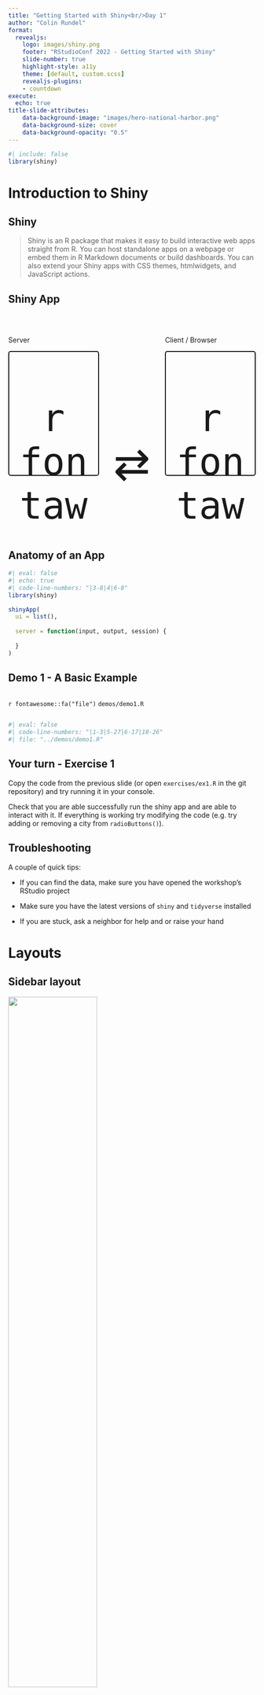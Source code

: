 ```yaml
---
title: "Getting Started with Shiny<br/>Day 1"
author: "Colin Rundel"
format: 
  revealjs:
    logo: images/shiny.png
    footer: "RStudioConf 2022 - Getting Started with Shiny"
    slide-number: true
    highlight-style: a11y
    theme: [default, custom.scss]
    revealjs-plugins:
    - countdown
execute:
  echo: true
title-slide-attributes:
    data-background-image: "images/hero-national-harbor.png"
    data-background-size: cover
    data-background-opacity: "0.5"
---
```


```r
#| include: false
library(shiny)
```

# Introduction to Shiny

## Shiny

> Shiny is an R package that makes it easy to build interactive web apps straight from R. You can host standalone apps on a webpage or embed them in R Markdown documents or build dashboards. You can also extend your Shiny apps with CSS themes, htmlwidgets, and JavaScript actions.

## Shiny App

<br/>

::: columns
::: {.column width="40%" .larger}
Server

::: {style="border: 2px solid; border-radius: 5px; text-align:center; font-size: 90px; height: 250px"}
`r fontawesome::fa("r-project")` + `r fontawesome::fa("server")`
:::
:::

::: {.column width="20%"}
::: {style="text-align: center; font-size: 90px; padding-top: 20px"}
<br/>⇄
:::
:::


::: {.column width="40%" .larger}
Client / Browser

::: {style="border: 2px solid; border-radius: 5px; text-align: center; height: 250px"}
::: {style="font-size: 90px"}
`r fontawesome::fa("file-code")`
:::

::: {style="font-size: 50px"}
`r fontawesome::fa("html5")` + `r fontawesome::fa("js")` + `r fontawesome::fa("css3")`
:::
:::

:::

:::

## Anatomy of an App

```r
#| eval: false
#| echo: true
#| code-line-numbers: "|3-8|4|6-8"
library(shiny)

shinyApp(
  ui = list(),
  
  server = function(input, output, session) {
  
  }
)
```

## Demo 1 - A Basic Example

::: {.code-file .sourceCode .cell-code}
`r fontawesome::fa("file")` `demos/demo1.R`
:::
```r
#| eval: false
#| code-line-numbers: "|1-3|5-27|6-17|18-26"
#| file: "../demos/demo1.R"
```

## Your turn - Exercise 1

Copy the code from the previous slide (or open `exercises/ex1.R` in the git repository) and try running it in your console.

Check that you are able successfully run the shiny app and are able to interact with it. If everything is working try modifying the code (e.g. try adding or removing a city from `radioButtons()`).

<countdown time="300"/>

## Troubleshooting

A couple of quick tips:

-   If you can find the data, make sure you have opened the workshop's RStudio project

-   Make sure you have the latest versions of `shiny` and `tidyverse` installed

-   If you are stuck, ask a neighbor for help and or raise your hand

# Layouts

## Sidebar layout

![](images/layout-sidebar.png){fig-align="center" width="60%"}

::: aside
From [Mastering Shiny](https://mastering-shiny.org/action-layout.html#page-with-sidebar)
:::

## Multi-row layout

![](images/layout-fluidrow.png){fig-align="center" width="60%"}

::: aside
From [Mastering Shiny](https://mastering-shiny.org/action-layout.html#multi-row)
:::

## Other layouts

-   Tabsets - see `tabsetPanel()`

-   Navbars and navlists

    -   See `navlistPanel()`
    -   and `navbarPage()`

-   [Shinydashboard](https://rstudio.github.io/shinydashboard/)

# Input Widgets

## Shiny Widgets Gallery

::: {style="text-align: center"}
[https://shiny.rstudio.com/gallery/widget-gallery.html]()
:::

<iframe data-src="https://shiny.rstudio.com/gallery/widget-gallery.html" width="100%" height="500px" style="border:1px solid;border-radius: 5px;">

</iframe>

## A brief widget tour

<br/><br/><br/>

::: {.larger style="text-align: center"}
[rundel.shinyapps.io/widgets/](https://rundel.shinyapps.io/widgets/)
:::

:::{.aside}
Take a look at `widgets/widgets.qmd` if you want to see how this was built.
:::


## Your turn - Exercise 2

We've just seen a number of alternative input widgets, starting from the code in `exercises/ex2.R` try changing the `radioButton()` input to something else.

What happens if you use an input capable of selecting multiple values 

* e.g. `checkboxGroupInput()` 
* or `selectInput(multiple = TRUE)`?


<countdown time="600"/>


# Basic Reactivity

## Reactive Elements

::: {.code-file .sourceCode .cell-code}
`r fontawesome::fa("file")` `demos/demo1.R`
:::
::: {.code-half}
```r
#| eval: false
#| code-line-numbers: "10-13|15|10-13,15"
#| file: "../demos/demo1.R"
```
:::


```mermaid
flowchart TD
  subgraph outputs
  n2[plot]
  end
  subgraph inputs
  n1([city]) 
  end
```

Our inputs and outputs are defined by our `ui` elements.


## Reactive expression

::: {.code-file .sourceCode .cell-code}
`r fontawesome::fa("file")` `demos/demo1.R`
:::
::: {.code-half}
```r
#| eval: false
#| code-line-numbers: "18-25|19,21"
#| file: "../demos/demo1.R"
```
:::

```mermaid
flowchart LR
  subgraph outputs
  n2[plot]
  end
  subgraph inputs
  n1([city]) 
  end
  n1 --> n2
```

The "reactive" logic is defined by our `server` function - shiny takes care of figuring out what depends on what.


## Demo 2 - Adding an input

::: {.code-file .sourceCode .cell-code}
`r fontawesome::fa("file")` `demos/demo2.R`
:::
```r
#| eval: false
#| file: "../demos/demo2.R"
#| code-line-numbers: "|14|26-36"
```


## Reactive graph

With these additions, what should our reactive graph look like now?

::: {.fragment}
```mermaid
flowchart TB
  subgraph outputs
  out1[plot]
  end
  subgraph inputs
  in1([city]) 
  in2([forecast]) 
  end
```
:::

## Reactive graph

With these additions, what should our reactive graph look like now?

```mermaid
flowchart LR
  subgraph outputs
  out1[plot]
  end
  subgraph inputs
  in1([city]) 
  in2([forecast]) 
  end
  in1 & in2 --> out1
```


## Your turn - Exercise 3

Starting with the demo 2 code in `exercises/ex3.R` add a `tableOutput()` to the app's `mainPanel()`.

Once you have done that you should then add logic to the `server` function to render a table that shows the daily min and max temperature for each day of the week.

- You will need to use `renderTable()` instead of `renderPlot()`
- `lubridate::wday()` is likely to be useful along with `group_by()` & `summarize()`

<countdown time="600"/>


## Reactive graph (again)

```mermaid
flowchart LR
  subgraph outputs
  out1[plot]
  out2[minmax]
  end
  subgraph inputs
  in1([city]) 
  in2([forecast]) 
  end
  in1 & in2 --> out1
  in1 --> out2
```

## reactlog

Another (more detailed) way of seeing the reactive graph (dynamically) for your app is using the `reactlog` package.


Run the following to log and show all of the reactive events occuring within `ex3_soln.R`, 
```r
#| eval: false
reactlog::reactlog_enable()

(source(here::here("exercises/solutions/ex3_soln.R")))

shiny::reactlogShow()
```

# User selected variables

## Demo 3 - Not just temperature

::: {.code-file .sourceCode .cell-code}
`r fontawesome::fa("file")` `demos/demo3.R`
:::
```r
#| eval: false
#| code-line-numbers: "|5-11|22-25|34-40|42-55"
#| file: ../demos/demo3.R
```


## `.data` & `.env`

These are an excellent option for avoiding some of the complexity around NSE with `rlang` (e.g. `{{`, `!!`, `enquo()`, etc.) when working with functions built with the tidy eval framework (e.g. `dplyr` and `ggplot2`).

<blockquote cite="https://rlang.r-lib.org/reference/dot-data.html">
* `.data` retrieves data-variables from the data frame.
* `.env` retrieves env-variables from the environment.
</blockquote>

For more details see the rlang [.data and .env pronouns](https://rlang.r-lib.org/reference/dot-data.html) article.

# `reactive()` & `observe()`

## Don't repeat yourself (DRY)

::: {.code-file .sourceCode .cell-code}
`r fontawesome::fa("file")` `demos/demo3.R`
:::
```r
#| eval: false
#| code-line-numbers: "35-36,43-44"
#| file: ../demos/demo3.R
```

## Demo 4 - Add a reactive

::: {.code-file .sourceCode .cell-code}
`r fontawesome::fa("file")` `demos/demo4.R`
:::
```r
#| eval: false
#| code-line-numbers: "35-38,41,48"
#| file: ../demos/demo4.R
```

## Reactive expressions

Are an example of a "reactive conductor" as they exist in between sources (e.g. an input) and endpoints (e.g. an output).

As such a `reactive()` depends on various upstream inputs and can be used to generate output.

Their primary use is similar to a function in an R script, they help to

- avoid repeating yourself
- decompose complex computations into smaller / more modular steps

## `reactive()` tips

- Code composed similarly to `render*()` functions

- If `react_obj = reactive({...})` then any consumer 
  must access value using `react_obj()` and not `react_obj`
    - think of `reactive()` as function that returns the current value
    - You will see,
      
      ``` 
      ## Error: object of type 'closure' is not subsettable`
      ```

- Like `input`s reactive expressions may only used within a reactive context (e.g. `render*()`, `reactive()`, `observer()`, etc.)
  
  ```
  ## Error: Operation not allowed without an active reactive context. (You tried to do something that can only be done from inside a reactive expression or observer.)
  ```

## Reactive graph

```mermaid
flowchart LR
  subgraph outputs
  out1[plot]
  out2[minmax]
  end
  subgraph reactives
  react1{{d_city}}
  end
  subgraph inputs
  in1([city]) 
  in2([var])
  end
  in1 --> react1
  react1 --> out1 & out2
  in2 --> out1 & out2
```

## `observer()`

These are constructed in the same way as a `reactive()` however an observer does not return a value, as such they are used for their side effects.

The side effects in most cases involve sending data to the client broswer.

While not obvious given their syntax - the results of the `render*()` functions are observers.

## Demo 5 - Cities AND states

::: {.code-file .sourceCode .cell-code}
`r fontawesome::fa("file")` `demos/demo5.R`
:::
```r
#| eval: false
#| code-line-numbers: "18-26|46-57|41"
#| file: ../demos/demo5.R
```

## Reactive graph

```mermaid
flowchart LR
  subgraph outputs
  out1[plot]
  out2[minmax]
  end
  subgraph observers
  obs1[obs]
  end
  subgraph reactives
  react1{{d_city}}
  end
  subgraph inputs
  in0([state])
  in1([city]) 
  in2([var])
  end
  in0 --> obs1
  obs1 -.-> in1
  in1 --> react1
  react1 --> out1 & out2
  in2 --> out1 & out2
```


## Using `req()`

You may have notices that the App initializes with Arizona selected for the state but no initial selection for the city. Due to this we have some warnings generated initially:

```r
Warning in min(.data[["temperature"]]) :
  no non-missing arguments to min; returning Inf
```

This can be a common occurrence, particularly at initialization (or if a user enters bad / unexpected input).

A good way to protect against this is to validate inputs - the simplest way is to use `req()` which checks if a value is [truthy](https://shiny.rstudio.com/reference/shiny/latest/isTruthy.html). Non-truthy values prevent further execution of the reactive code (and downstream consumer's code).

More detailed validation and error reporting is possible with [`validate()`](https://shiny.rstudio.com/reference/shiny/1.7.0/validate.html) and [`need()`](https://shiny.rstudio.com/reference/shiny/1.7.0/validate.html).

## Your turn - Exercise 4

Using the code from demo 4 as a starting point add another observer to the app that updates the `var` `selectInput()` such that any variables that are constant (0 variance), for the currrently selected cities, are removed.

For example, many cities (e.g. Mesa, AZ) will report a visibility of 10 miles for every hour of the forecast - therefore this variable should **not** be selectable from this input.

*Hint* - think about what inputs / reactives would make the most sense to use for this.

<countdown time="600"/>


## `bindEvent()`

For both observers and reactive expressions Shiny will automatically determine reactive dependencies for you - in some cases this is not what we want.

To explicitly control the reactive dependencies of reactive expressions, render functions, and observers we can modify them using `bindEvent()` where the dependencies are explicitly provided via the `...` argument.

Similar effects can be achieved via `observeEvent()` / `eventReactive()` but these have been soft deprecated as of Shiny 1.6.

*Note* - when binding a reactive you must use the functional form, i.e. `react()` and not `react`


# Downloading from Shiny

## `downloadButton()` & `downloadHandler()`

These are the UI and server components needed for downloading a file from your Shiny app. The downloaded file can be of any arbitrary type and content.

`downloadButton()` is a special case of an `actionButton()` with specialized server syntax. Specifically, within the server definition the `downloadHandler()` is attached using `output`, e.g.
```r
output$download_id = downloadHandler(...)
```

The handler then defines the `filename` function for generating a default filename and `content` function for writing the download file's content to a temporary file, which can then be served by Shiny for downloading.


## Demo 6 - A download button

::: {.code-file .sourceCode .cell-code}
`r fontawesome::fa("file")` `demos/demo6.R`
:::
```r
#| eval: false
#| code-line-numbers: "|31|41-51|42-47|48-50"
#| file: ../demos/demo6.R
```

## Modal dialogs

These are a popup window element that allow us to present important messages (e.g. warnings or errors) or other UI elements in a way that does not permanently clutter up the main UI of an app.

The modal dialog consists of a number of Shiny UI elements (static or dynamic) and only displays when it is triggered (usually by something like an action button).

They differ from other UI elements we've seen so far as everything is defined within the app's server component.

## Demo 7 - A fancy download button

::: {.code-file .sourceCode .cell-code}
`r fontawesome::fa("file")` `demos/demo7.R`
:::
```r
#| eval: false
#| code-line-numbers: "|30|40-53|55-69"
#| file: ../demos/demo7.R
```